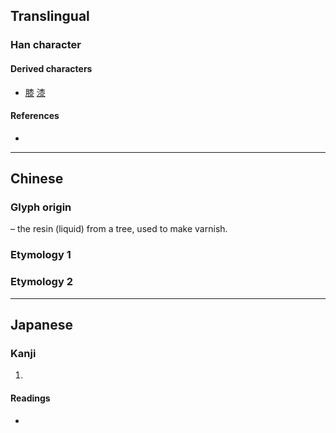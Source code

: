 {{character info/new}}
==Translingual==

===Han character===
{{Han char|rn=75|rad=木|as=07|sn=11|four=40232|canj=DOE|ids=⿱木⿱𠆢氺}}

====Derived characters====
* [[膝]] [[漆]]

====References====
* {{Han ref|kx=0527.170|dkj=14818|dj=0916.100|hdz=21217.040|uh=687C|ud=26748|bh=D5C3|bd=54723}}

----

==Chinese==

===Glyph origin===
{{Han etym}}
{{Han compound|木|t1=tree|水|t2=water|ls=ic}} – the resin (liquid) from a tree, used to make varnish.

===Etymology 1===
{{zh-see|漆|a}}

===Etymology 2===
{{zh-see|柒|a|[[seven]]}}

----

==Japanese==

===Kanji===
{{ja-kanji|grade=|rs=木07}}

# {{defn|lang=ja|sort=木07}}

====Readings====
* {{ja-readings|on=[[しつ]] (shitsu)|kun=[[うるし]] (urushi)}}